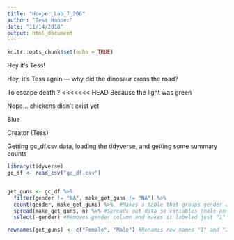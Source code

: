 ```yaml
---
title: "Hooper_Lab_7_206"
author: "Tess Hooper"
date: "11/14/2018"
output: html_document
---
```


```r
knitr::opts_chunk$set(echo = TRUE)
```

Hey it's Tess!


Hey, it's Tess again --- why did the dinosaur cross the road? 

To escape death ? 
<<<<<<< HEAD
Because the light was green 

Nope... chickens didn't exist yet

Blue 



Creator (Tess)

Getting gc_df.csv data, loading the tidyverse, and getting some summary counts 

```r

library(tidyverse)
gc_df <- read_csv("gc_df.csv")


get_guns <- gc_df %>% 
  filter(gender != "NA", make_get_guns != "NA") %>% 
  count(gender, make_get_guns) %>%  #Makes a table that groups gender and gun control preference -- as is here, this is not in contingency format (we want one row for male and one row for female)
  spread(make_get_guns, n) %>% #Spreads out data so variables (male and female) exist in their own columns (rather than separate columns based on gun preference) 
  select(-gender) #Removes gender column and makes it labeled just "1" and "2"

rownames(get_guns) <- c("Female", "Male") #Renames row names "1" and "2" as Female and Male

```

